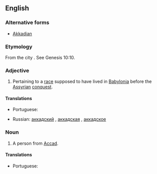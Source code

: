 ==English==

===Alternative forms===
* [[Akkadian]]

===Etymology===
From the city {{term|Akkad}}. See Genesis 10:10.

===Adjective===
{{en-adj}}

# Pertaining to a [[race]] supposed to have lived in [[Babylonia]] before the [[Assyrian]] [[conquest]].

====Translations====
{{trans-top|pertaining to a race supposed to have lived in Babylonia before the Assyrian conquest}}
* Portuguese: {{t|pt|acadiano|m}}
{{trans-mid}}
* Russian: [[аккадский]] {{m}}, [[аккадская]] {{f}}, [[аккадское]] {{n}}
{{trans-bottom}}

===Noun===
{{en-noun}}

# A person from [[Accad]].

====Translations====
{{trans-top|A person from Accad}}
* Portuguese: {{t|pt|acadiano|m}}
{{trans-mid}}
{{trans-bottom}}